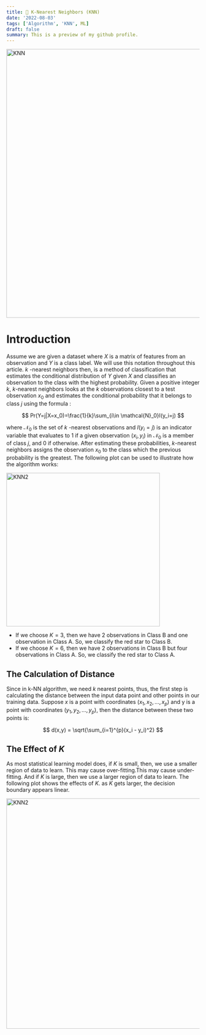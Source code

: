 ```yaml
---
title: 🧮 K-Nearest Neighbors (KNN)
date: '2022-08-03'
tags: ['Algorithm', 'KNN', ML]
draft: false
summary: This is a preview of my github profile.
---
```


<div className="grid place-items-center">
  <img
    className="inline rounded-lg"
    src="https://www.theclickreader.com/wp-content/uploads/2020/08/23-1024x576.png"
    alt="KNN"
    width="700"
    height="700"
  />
</div>

# Introduction
Assume we are given a dataset where  $X$  is a matrix of features from an observation and  $Y$  is a class label. We will use this notation throughout this article.  $k$ -nearest neighbors then, is a method of classification that estimates the conditional distribution of $Y$ given $X$ and classifies an observation to the class with the highest probability. Given a positive integer $k$, $k$-nearest neighbors looks at the $k$ observations closest to a test observation  $x_0$  and estimates the conditional probability that it belongs to class $j$ using the formula :

$$
Pr(Y=j|X=x_0)=\frac{1}{k}\sum_{i\in \mathcal{N}_0}I(y_i=j)
$$

where $\mathcal{N}_0$ is the set of $k$ -nearest observations and $I(y_i=j)$ is an indicator variable that evaluates to 1 if a given observation $(x_i,y_i)$ in $\mathcal{N}_0$ is a member of class $j$, and 0 if otherwise. After estimating these probabilities, $k$-nearest neighbors assigns the observation $x_0$ to the class which the previous probability is the greatest. The following plot can be used to illustrate how the algorithm works:

<div className="grid place-items-center">
  <img
    className="inline rounded-lg"
    src="/static/images/blog/knn1.png"
    alt="KNN2"
    width="400"
    height="400"
  />
</div>

- If we choose $K=3$, then we have 2 observations in Class B and one observation in Class A. So, we classify the red star to Class B.
- If we choose $K=6$, then we have 2 observations in Class B but four observations in Class A. So, we classify the red star to Class A.

## The Calculation of Distance
Since in k-NN algorithm, we need $k$ nearest points, thus, the first step is calculating the distance between the input data point and other points in our training data. Suppose $x$ is a point with coordinates $(x_1,x_2,...,x_p)$ and  y  is a point with coordinates $(y_1,y_2,...,y_p)$, then the distance between these two points is:

$$
d(x,y) = \sqrt{\sum_{i=1}^{p}(x_i - y_i)^2}
$$

## The Effect of $K$
As most statistical learning model does, if $K$ is small, then, we use a smaller region of data to learn. This may cause over-fitting.This may cause under-fitting. And if $K$ is large, then we use a larger region of data to learn. The following plot shows the effects of $K$. as $K$ gets larger, the decision boundary appears linear.

<div className="grid place-items-center">
  <img
    className="inline rounded-lg"
    src="/static/images/blog/knn2.png"
    alt="KNN2"
    width="600"
    height="600"
  />
</div>
